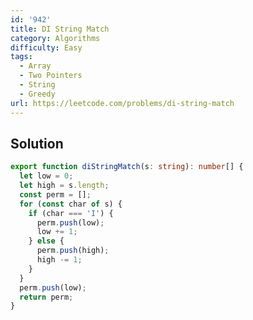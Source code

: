 ```yaml
---
id: '942'
title: DI String Match
category: Algorithms
difficulty: Easy
tags:
  - Array
  - Two Pointers
  - String
  - Greedy
url: https://leetcode.com/problems/di-string-match
---
```


## Solution

```typescript showLineNumbers
export function diStringMatch(s: string): number[] {
  let low = 0;
  let high = s.length;
  const perm = [];
  for (const char of s) {
    if (char === 'I') {
      perm.push(low);
      low += 1;
    } else {
      perm.push(high);
      high -= 1;
    }
  }
  perm.push(low);
  return perm;
}
```
